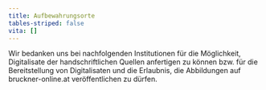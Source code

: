 ```yaml
---
title: Aufbewahrungsorte
tables-striped: false
vita: []
---
```

Wir bedanken uns bei nachfolgenden Institutionen für die Möglichkeit, Digitalisate der handschriftlichen Quellen anfertigen zu können bzw. für die Bereitstellung von Digitalisaten und die Erlaubnis, die Abbildungen auf bruckner-online.at veröffentlichen zu dürfen.

<Organisation name="Anton Bruckner Institut Linz (ABIL)" address="Pfarrplatz 10, A-4020 Linz" website="http://www.abil.at/" phone="(+43) 0732 7822 25" email="klaus.petermayr@utanet.at" logo="abil.png" />

<Organisation name="Archiv der Linzer Singakademie (vormals „Liedertafel Frohsinn“)" address="Pfarrplatz 10, A-4020 Linz" website="http://www.linzersingakademie.at" email="bernd.pfeiffer@aon.at" logo="singakademie-linz.jpg" />

<Organisation name="Archiv der Stadt Linz" address="Hauptstraße 1-5, A-4041 Linz" website="http://www.linz.at" phone="(+43) 0732 7070 2973" email="archiv@mag.linz.at" logo="linz.jpg" />

<Organisation name="Archiv der Universitäts-Sängerschaft „Barden zu Wien“" address="Albertgasse 51, A-1080 Wien" website="http://www.barden.at" email="gerhard.ball@gmx.at" logo="barden.jpg" />

<Organisation name="Archiv der Wiener Hofmusikkapelle" address="Hofburg-Schweizerhof, A-1010 Wien" website="http://www.hofmusikkapelle.gv.at" phone="(+43) 01 5339 927" email="office@hofmusikkapelle.gv.at" logo="hofmusik.jpg" />

<Organisation name="Archiv des Gesangvereins Liederkranz Grein 1850" address="Obmann Karl Diwold, Kaiser-Friedrich-Straße 23, A-4360 Grein" />

<Organisation name="Biblioteka Jagiellońska, Uniwersytetu Jagiellońskiego Krakau" />

<Organisation name="Bibliothek der Paul Sacher Stiftung Basel" />

<Organisation name="Bibliothek der Universität für Musik- und darstellende Kunst Wien (MDW)" address="Lothringerstraße 18, A-1030 Wien" website="http://www.mdw.ac.at/bib/" phone="(+43) 01 7115 5810 1" email="infobib@mdw.ac.at" logo="mdw.jpg" />

<Organisation name="Bibliothek des Oberösterreichischen Landesmuseums" address="Museumstraße 14, A-4010 Linz" website="http://www.landesmuseum.at" phone="(+43) 0732 7720 5224 0" email="m.wieser@landesmuseum.at" logo="lm-linz.jpg" />

<Organisation name="Bibliothèque nationale de France, Département de la Musique, Paris (IDF)" />

<Organisation name="British Library London (GL)" />

<Organisation name="Bruckner-Archiv des Augustiner Chorherrenstifts St. Florian (OSA)" address="Stiftstraße 1, A-4490 St. Florian" website="http://www.stift-st-florian.at" phone="(+43) 07224 8902 54" email="bibliothek@stift-st-florian.at" logo="stflorian.jpg" />

<Organisation name="Columbia University Library" address="535 West 114th St. New York, NY 10027" website="http://library.columbia.edu/locations/music.html" phone="(+1) 212 854 7309" logo="columbia_library.jpg" />

<Organisation name="Diözesanarchiv und Domchorarchiv Linz" address="Harrachstraße 7, A-4020 Linz" website="https://www.dioezese-linz.at/dioezesanarchiv" phone="(+43) 070 7712 0586 08" email="archiv@dioezese-linz.at" logo="dal.jpg" />

<Organisation name="Fondation Martin Bodmer, Bibliotheca Bodmeriana Cologny (Genève)" />

<Organisation name="Historisches Archiv der Wiener Philharmoniker" address="Seilerstätte 30, A-1010 Wien" website="http://www.wienerphilharmoniker.at" phone="(+43) 01 5056 5255 00" email="hist.archiv@wienerphilharmoniker.at" logo="wiener_phil.jpg" />

<Organisation name="Liedertafel St. Florian (aufbewahrt im Archiv des Augustiner Chorherrenstifts St. Florian)" website="http://www.stift-st-florian.at" phone="(+43) 07224 8902 54" email="bibliothek@stift-st-florian.at" logo="stflorian.jpg" />

<Organisation name="Library of Congress" address="101 Independence Ave, SE, Washington, DC 20540" website="http://www.loc.gov" logo="library-of-congress.jpg" />

<Organisation name="Musikarchiv der Pfarre Spitz an der Donau" address="Kirchenplatz 12, A-3620 Spitz" website="http://pfarre.kirche.at/spitz-donau/" phone="(+43) 02713 2231" logo="spitz.jpg" />

<Organisation name="Musikarchiv des Stifts Klosterneuburg (OSA)" address="Stiftsplatz 1, A-3400 Klosterneuburg" website="https://www.stift-klosterneuburg.at/stift-und-orden/aufgaben/wissenschaft/bibliothek/" phone="(+43) 02243 411 0" email="bibliothek@stift-klosterneuburg.at" logo="klosterneuburg.jpg" />

<Organisation name="Music Division of the New York Public Library for the Performing Arts" />

<Organisation name="Musikarchiv des Stifts Kremsmünster (OSB)" address="A-4550 Kremsmünster" website="http://stift-kremsmuenster.net" phone="(+43) 07583 5275 17" email="regenterei@stift-kremsmuenster.at" logo="kremsmuenster.jpg" />

<Organisation name="Musikarchiv des Stifts Seitenstetten (OSB)" address="Am Klosterberg 1, A-3353 Seitenstetten" website="http://www.stift-seitenstetten.at" phone="(+43) 07477 4230 0" email="florian@stift-seitenstetten.at" logo="seitenstetten.jpg" />

<Organisation name="Musiksammlung der Bayerischen Staatsbibliothek München" address="Ludwigstraße 16, D-80539 München" website="http://www.bsb-muenchen.de" phone="(+49) 089 2863 8235 3" email="musik@bsb-muenchen.de" logo="bsb.jpg" />

<Organisation name="Musiksammlung der Österreichischen Nationalbibliothek" address="Herrengasse 9, A-1010 Wien" website="http://www.onb.ac.at/sammlungen/musik.htm" phone="(+43) 01 5341 0305" email="musiksammlung@onb.ac.at" logo="oenb.jpg" />

<Organisation name="Musiksammlung der Wienbibliothek im Rathaus" address="Rathaus, A-1082 Wien" website="http://www.wienbibliothek.at" phone="(+43) 01 4000 8499 6" email="karl.ulz@wienbibliothek.at" logo="wienbibliothek.jpg" />

<Organisation name="Nationalarchiv der Richard-Wagner-Stiftung" address="Wahnfriedstraße 2, D-95444 Bayreuth" website="https://www.wagnermuseum.de" phone="(+49) 0921 7572 80" email="info@wagnermuseum.de" logo="bayreuth.jpg" />

<Organisation name="Oberösterreichische Landesbibliothek" address="Schillerplatz 2, A-4020 Linz" website="http://www.landesbibliothek.at/" phone="(+43) 0732 6640 710" email="landesbibliothek@ooe.gv.at" logo="ooelb.png" />

<Organisation name="Oberösterreichisches Landesarchiv" address="Anzengruberstraße 19, A-4020 Linz" website="http://www.landesarchiv-ooe.at/" phone="(+43) 0732 7720 1460 1" email="landesarchiv@ooe.gv.at" logo="ooela.jpg" />

<Organisation name="Provinzarchiv der Franziskanerprovinz Österreich Hall in Tirol" />

<Organisation name="Santini-Sammlung der Diözesanbibliothek" address="Überwasserkirchplatz 2, D-48143 Münster" website="http://www.dioezesanbibliothek-muenster.de/dioezesanbibliothek-muenster/santini-sammlung/die-sammlung/" phone="(+49) 0251 4956 380" email="db-ms@bistum-muenster.de" logo="santini.png" />

<Organisation name="Stadtarchiv Wels" address="Maria-Theresia-Straße 33, A-4600 Wels" website="http://www.wels.at" phone="(+43) 07242 2357 050" email="Michael.Kitzmantel@wels.gv.at" logo="wels.jpg" />

<Organisation name="Stanford University, Green Library, Department of Special Collections, Stanford" />

<Organisation name="The Schøyen Collection, London and Oslo" />

<Organisation name="Verlagsarchiv Anton Böhm & Sohn" address="Lange Gasse 26, D-86152 Augsburg" website="http://www.boehm-und-sohn.de/" phone="(+49) 0821 5028 40" email="info@boehm-und-sohn.de" logo="boehm_und_sohn.png" />
